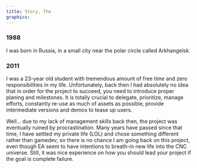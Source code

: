 ```yaml
---
title: Story, The
graphics:
---
```



<Container>
<Effect name="fade-slide-right" timeout={300} durationA={500} easeA="preset:bounce" parameterA="20">

### 1988

I was born in Russia, in a small city near the polar circle called Arkhangelsk.

</Effect>
<Effect name="fade-slide-left" timeout={300} durationA={500} easeA="preset:bounce" parameterA="20">

### 2011

I was a 23-year old student with tremendous amount of free time and zero responsibilities in my life. Unfortunately, back then I had absolutely no idea that in order for the project to succeed, you need to introduce proper planing and milestones. It is totally crucial to delegate, prioritize, manage efforts, constantly re-use as much of assets as possible, provide intermediate versions and demos to tease up users.

Well... due to my lack of management skills back then, the project was eventually ruined by procrastination. Many years have passed since that time, I have settled my private life (LOL) and chose something different rather than gamedev, so there is no chance I am going back on this project, even though EA seem to have intentions to breath-in new life into the CNC universe. Still, it was nice experience on how you should lead your project if the goal is complete failure.

</Effect>
</Container>
<br />
<br />
